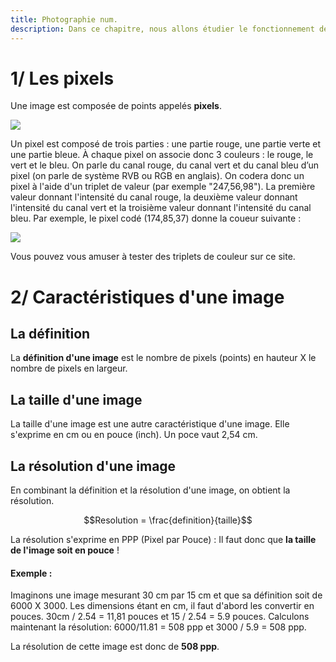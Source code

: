 ```yaml
---
title: Photographie num.
description: Dans ce chapitre, nous allons étudier le fonctionnement de la photographie numérique, les pixels, et les métadonnées.
---
```


# 1/ Les pixels

Une image est composée de points appelés **pixels**.

<Image src="https://i.imgur.com/RTr1LNl.jpeg" width={500} height={500} />

Un pixel est composé de trois parties : une partie rouge, une partie verte et une partie bleue. À chaque pixel on associe donc 3 couleurs : le rouge, le vert et le bleu. On parle du canal rouge, du canal vert et du canal bleu d’un pixel (on parle de système RVB ou RGB en anglais). On codera donc un pixel à l'aide d'un triplet de valeur (par exemple "247,56,98"). La première valeur donnant l'intensité du canal rouge, la deuxième valeur donnant l'intensité du canal vert et la troisième valeur donnant l'intensité du canal bleu. Par exemple, le pixel codé (174,85,37) donne la coueur suivante :

<Image src="https://i.imgur.com/RTr1LNl.jpeg" width={500} height={500} />

Vous pouvez vous amuser à tester des triplets de couleur sur ce <Link href="https://www.proftnj.com/RGB3.htm">site</Link>.

# 2/ Caractéristiques d'une image

## La définition

La **définition d'une image** est le nombre de pixels (points) en hauteur X le nombre de pixels en largeur.

## La taille d'une image

La taille d'une image est une autre caractéristique d'une image. Elle s'exprime en cm ou en pouce (inch). Un poce vaut 2,54 cm.

## La résolution d'une image

En combinant la définition et la résolution d'une image, on obtient la résolution.

$$Resolution = \frac{definition}{taille}$$

La résolution s'exprime en PPP (Pixel par Pouce) : Il faut donc que **la taille de l'image soit en pouce** !

#### Exemple :

Imaginons une image mesurant 30 cm par 15 cm et que sa définition soit de 6000 X 3000. Les dimensions étant en cm, il faut d'abord les convertir en pouces. 30cm / 2.54 = 11,81 pouces et 15 / 2.54 = 5.9 pouces. Calculons maintenant la résolution: 6000/11.81 = 508 ppp et 3000 / 5.9 = 508 ppp.

La résolution de cette image est donc de **508 ppp**.
